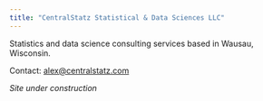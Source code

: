```yaml
---
title: "CentralStatz Statistical & Data Sciences LLC"
---
```


Statistics and data science consulting services based in Wausau, Wisconsin.

Contact: [alex@centralstatz.com](mailto:alex@centralstatz.com)

_Site under construction_